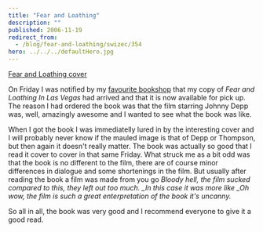 ```yaml
---
title: "Fear and Loathing"
description: ""
published: 2006-11-19
redirect_from:
  - /blog/fear-and-loathing/swizec/354
hero: ../../../defaultHero.jpg
---
```


[Fear and Loathing cover](/includes/editor_upload/Image/kscan_0001.png)

On Friday I was notified by my [favourite bookshop](http://www.behemot.si/) that my copy of _Fear and Loathing In Las Vegas_ had arrived and that it is now available for pick up. The reason I had ordered the book was that the film starring Johnny Depp was, well, amazingly awesome and I wanted to see what the book was like.

When I got the book I was immediatelly lured in by the interesting cover and I will probably never know if the mauled image is that of Depp or Thompson, but then again it doesn't really matter. The book was actually so good that I read it cover to cover in that same Friday. What struck me as a bit odd was that the book is no different to the film, there are of course minor differences in dialogue and some shortenings in the film. But usually after reading the book a film was made from you go _Bloody hell, the film sucked compared to this, they left out too much. \_In this case it was more like \_Oh wow, the film is such a great enterpretation of the book it's uncanny._

So all in all, the book was very good and I recommend everyone to give it a good read.